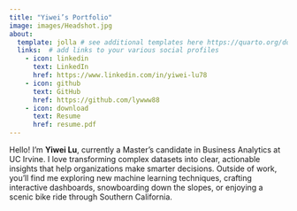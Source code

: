 ```yaml
---
title: "Yiwei’s Portfolio"
image: images/Headshot.jpg
about:
  template: jolla # see additional templates here https://quarto.org/docs/websites/website-about.html
  links:  # add links to your various social profiles
    - icon: linkedin
      text: LinkedIn
      href: https://www.linkedin.com/in/yiwei-lu78
    - icon: github
      text: GitHub
      href: https://github.com/lywww88
    - icon: download
      text: Resume
      href: resume.pdf
---
```


Hello! I’m **Yiwei Lu**, currently a Master’s candidate in Business Analytics at UC Irvine. I love transforming complex datasets into clear, actionable insights that help organizations make smarter decisions. Outside of work, you’ll find me exploring new machine learning techniques, crafting interactive dashboards, snowboarding down the slopes, or enjoying a scenic bike ride through Southern California.
